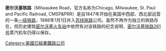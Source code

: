 {{Infobox rail
| railroad_name  = Chicago, Milwaukee, St. Paul and Pacific Railroad<br/>密爾沃基鐵路
| logo           = Chicago Milwaukee St. Paul and Pacific Herald.png
| system_map     = MILW Map Updated.png
| map_caption    = Milwaukee Road system map
| image          = Hiawatha Milwaukee Road Postkarte 1935.jpg
| image_caption  = ''[[Twin_Cities_Hiawatha|Twin Cities Hiawatha]]'' postcard from 1935
| marks          = MILW
| locale         = {{USA}}<同/>[[美國中西部|美國中西部]]及[[美國西部|美國西部]]
| start_year     = 1847
| end_year       = 1986
| successor_line = [[Soo_Line_Railroad|Soo Line Railroad]]<hr />Most trackage in South Dakota and Montana is now operated by the [[BNSF_Railway|BNSF Railway]]<hr />Some trackage in Washington is now operated by the [[Union_Pacific_Railroad|Union Pacific Railroad]]<hr />Some trackage in the Midwest is now operated by the [[Canadian_Pacific_Railway|Canadian Pacific Railway]] (Soo Line Railroad's parent company)<hr />Some trackage in Wisconsin is now operated by the [[Wisconsin_and_Southern_Railroad|Wisconsin and Southern Railroad]]
| gauge          = {{Track gauge|ussg|allk=on}}
| length         = {{convert|11248|mi}} (1929)<br />{{convert|3023|mi}} (1984)
| hq_city        = {{USA}}[[伊利諾伊州|伊利諾伊州]][[芝加哥|芝加哥]]
}}

'''密尔沃基铁路'''（Milwaukee Road，官方名称为Chicago, Milwaukee, St. Paul and Pacific Railroad, CMSP&PRR）是自1847年开始在美国中西部、西北部运营的一条[[一级铁路|一级铁路]]，1986年1月1日并入[[苏线铁路|苏线铁路]]公司。虽然不再作为独立的铁路存在，但历史建筑[[密尔沃基火车站|密尔沃基火车站]]中依然有对该铁路的纪念说明、[[密尔沃基铁路261号|密尔沃基铁路261号]]蒸汽机车仍得以保存。
{{北美一級鐵道}}
[[Category:美國已結業鐵路公司|Category:美國已結業鐵路公司]]